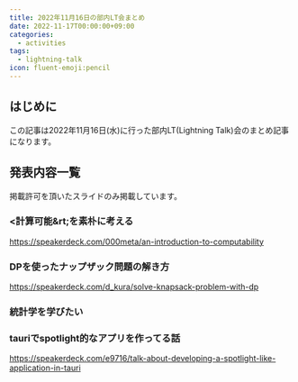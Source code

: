 ```yaml
---
title: 2022年11月16日の部内LT会まとめ
date: 2022-11-17T00:00:00+09:00
categories:
  - activities
tags:
  - lightning-talk
icon: fluent-emoji:pencil
---
```


## はじめに

この記事は2022年11月16日(水)に行った部内LT(Lightning Talk)会のまとめ記事になります。

## 発表内容一覧

掲載許可を頂いたスライドのみ掲載しています。

### &lt;計算可能&rt;を素朴に考える

https://speakerdeck.com/000meta/an-introduction-to-computability

### DPを使ったナップザック問題の解き方

https://speakerdeck.com/d_kura/solve-knapsack-problem-with-dp

### 統計学を学びたい

### tauriでspotlight的なアプリを作ってる話

https://speakerdeck.com/e9716/talk-about-developing-a-spotlight-like-application-in-tauri
